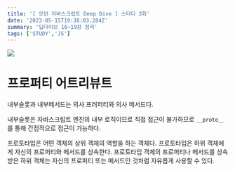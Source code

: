 ```yaml
---
title: '[ 모던 자바스크립트 Deep Dive ] 스터디 3회'
date: '2023-05-15T19:38:03.284Z'
summary: '딥다이브 16~19장 정리'
tags: ['STUDY','JS']
---
```


![](/static/images/STUDY/deepDive_3rd/js.png)

# 프로퍼티 어트리뷰트

내부슬롯과 내부메서드는 의사 프러퍼티와 의사 메서드다.

내부슬롯은 자바스크립트 엔진의 내부 로직이므로 직접 접근이 불가하므로 `__proto__`를 통해 간접적으로 접근이 가능하다.

프로토타입은 어떤 객체의 상위 객체의 역할을 하는 객체다. 프로토타입은 하위 객체에게 자신의 프로퍼티와 메서드를 상속한다. 프로토타입 객체의 프로퍼티나 메서드를 상속받은 하위 객체는 자신의 프로퍼티 또는 메서드인 것처럼 자유롭게 사용할 수 있다.

